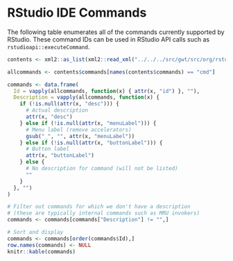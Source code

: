 # RStudio IDE Commands

The following table enumerates all of the commands currently supported by RStudio. These command IDs can be used in RStudio API calls such as `rstudioapi::executeCommand`. 

```r
contents <- xml2::as_list(xml2::read_xml("../../../src/gwt/src/org/rstudio/studio/client/workbench/commands/Commands.cmd.xml"))

allcommands <- contents$commands[names(contents$commands) == "cmd"]

commands <- data.frame(
  Id = vapply(allcommands, function(x) { attr(x, "id") }, ""),
  Description = vapply(allcommands, function(x) {
    if (!is.null(attr(x, "desc"))) {
      # Actual description
      attr(x, "desc")
    } else if (!is.null(attr(x, "menuLabel"))) {
      # Menu label (remove accelerators)
      gsub("_", "", attr(x, "menuLabel"))
    } else if (!is.null(attr(x, "buttonLabel"))) {
      # Button label
      attr(x, "buttonLabel")
    } else {
      # No description for command (will not be listed)
      ""
    }
  }, "")
)

# Filter out commands for which we don't have a description 
# (these are typically internal commands such as MRU invokers)
commands <- commands[commands["Description"] != "",]

# Sort and display
commands <- commands[order(commands$Id),] 
row.names(commands) <- NULL
knitr::kable(commands)
```

